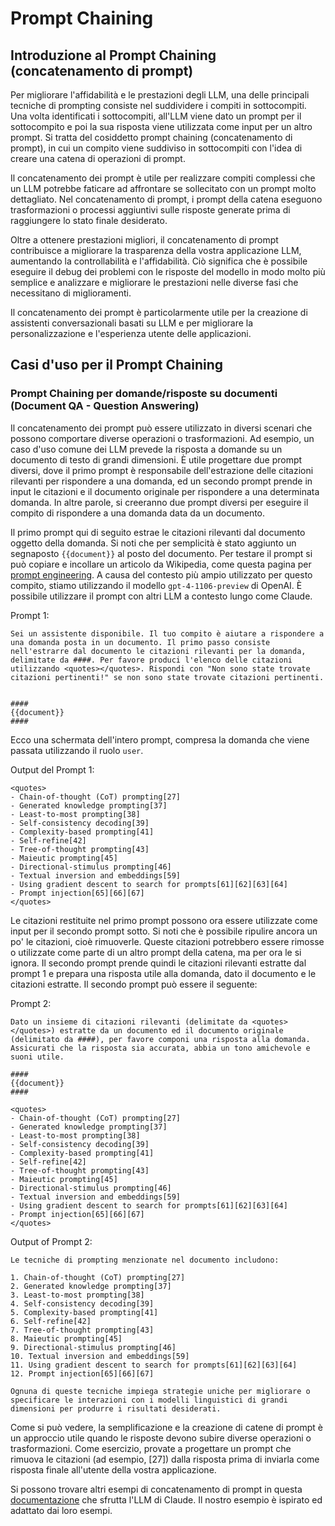 # Prompt Chaining


## Introduzione al Prompt Chaining (concatenamento di prompt)

Per migliorare l'affidabilità e le prestazioni degli LLM, una delle principali tecniche di prompting consiste nel suddividere i compiti in sottocompiti. Una volta identificati i sottocompiti, all'LLM viene dato un prompt per il sottocompito e poi la sua risposta viene utilizzata come input per un altro prompt. Si tratta del cosiddetto prompt chaining (concatenamento di prompt), in cui un compito viene suddiviso in sottocompiti con l'idea di creare una catena di operazioni di prompt.

Il concatenamento dei prompt è utile per realizzare compiti complessi che un LLM potrebbe faticare ad affrontare se sollecitato con un prompt molto dettagliato. Nel concatenamento di prompt, i prompt della catena eseguono trasformazioni o processi aggiuntivi sulle risposte generate prima di raggiungere lo stato finale desiderato. 

Oltre a ottenere prestazioni migliori, il concatenamento di prompt contribuisce a migliorare la trasparenza della vostra applicazione LLM, aumentando la controllabilità e l'affidabilità. Ciò significa che è possibile eseguire il debug dei problemi con le risposte del modello in modo molto più semplice e analizzare e migliorare le prestazioni nelle diverse fasi che necessitano di miglioramenti.

Il concatenamento dei prompt è particolarmente utile per la creazione di assistenti conversazionali basati su LLM e per migliorare la personalizzazione e l'esperienza utente delle applicazioni.

## Casi d'uso per il Prompt Chaining

### Prompt Chaining per domande/risposte su documenti (Document QA - Question Answering)

Il concatenamento dei prompt può essere utilizzato in diversi scenari che possono comportare diverse operazioni o trasformazioni. Ad esempio, un caso d'uso comune dei LLM prevede la risposta a domande su un documento di testo di grandi dimensioni. È utile progettare due prompt diversi, dove il primo prompt è responsabile dell'estrazione delle citazioni rilevanti per rispondere a una domanda, ed un secondo prompt prende in input le citazioni e il documento originale per rispondere a una determinata domanda. In altre parole, si creeranno due prompt diversi per eseguire il compito di rispondere a una domanda data da un documento.

Il primo prompt qui di seguito estrae le citazioni rilevanti dal documento oggetto della domanda. Si noti che per semplicità è stato aggiunto un segnaposto `{{document}}` al posto del documento. Per testare il prompt si può copiare e incollare un articolo da Wikipedia, come questa pagina per [prompt engineering](https://en.wikipedia.org/wiki/Prompt_engineering). A causa del contesto più ampio utilizzato per questo compito, stiamo utilizzando il modello `gpt-4-1106-preview` di OpenAI. È possibile utilizzare il prompt con altri LLM a contesto lungo come Claude. 

Prompt 1: 
```
Sei un assistente disponibile. Il tuo compito è aiutare a rispondere a una domanda posta in un documento. Il primo passo consiste nell'estrarre dal documento le citazioni rilevanti per la domanda, delimitate da ####. Per favore produci l'elenco delle citazioni utilizzando <quotes></quotes>. Rispondi con "Non sono state trovate citazioni pertinenti!" se non sono state trovate citazioni pertinenti.


####
{{document}}
####
```

Ecco una schermata dell'intero prompt, compresa la domanda che viene passata utilizzando il ruolo `user`.

<Screenshot src={PC1} alt="Prompt Chaining Parte 1" />

Output del Prompt 1:
```
<quotes>
- Chain-of-thought (CoT) prompting[27]
- Generated knowledge prompting[37]
- Least-to-most prompting[38]
- Self-consistency decoding[39]
- Complexity-based prompting[41]
- Self-refine[42]
- Tree-of-thought prompting[43]
- Maieutic prompting[45]
- Directional-stimulus prompting[46]
- Textual inversion and embeddings[59]
- Using gradient descent to search for prompts[61][62][63][64]
- Prompt injection[65][66][67]
</quotes>
```

Le citazioni restituite nel primo prompt possono ora essere utilizzate come input per il secondo prompt sotto. Si noti che è possibile ripulire ancora un po' le citazioni, cioè rimuoverle. Queste citazioni potrebbero essere rimosse o utilizzate come parte di un altro prompt della catena, ma per ora le si ignora. Il secondo prompt prende quindi le citazioni rilevanti estratte dal prompt 1 e prepara una risposta utile alla domanda, dato il documento e le citazioni estratte. Il secondo prompt può essere il seguente:

Prompt 2:
```
Dato un insieme di citazioni rilevanti (delimitate da <quotes></quotes>) estratte da un documento ed il documento originale (delimitato da ####), per favore componi una risposta alla domanda. Assicurati che la risposta sia accurata, abbia un tono amichevole e suoni utile.

####
{{document}}
####

<quotes>
- Chain-of-thought (CoT) prompting[27]
- Generated knowledge prompting[37]
- Least-to-most prompting[38]
- Self-consistency decoding[39]
- Complexity-based prompting[41]
- Self-refine[42]
- Tree-of-thought prompting[43]
- Maieutic prompting[45]
- Directional-stimulus prompting[46]
- Textual inversion and embeddings[59]
- Using gradient descent to search for prompts[61][62][63][64]
- Prompt injection[65][66][67]
</quotes>
```

Output of Prompt 2:

```
Le tecniche di prompting menzionate nel documento includono:

1. Chain-of-thought (CoT) prompting[27]
2. Generated knowledge prompting[37]
3. Least-to-most prompting[38]
4. Self-consistency decoding[39]
5. Complexity-based prompting[41]
6. Self-refine[42]
7. Tree-of-thought prompting[43]
8. Maieutic prompting[45]
9. Directional-stimulus prompting[46]
10. Textual inversion and embeddings[59]
11. Using gradient descent to search for prompts[61][62][63][64]
12. Prompt injection[65][66][67]

Ognuna di queste tecniche impiega strategie uniche per migliorare o specificare le interazioni con i modelli linguistici di grandi dimensioni per produrre i risultati desiderati.
```

Come si può vedere, la semplificazione e la creazione di catene di prompt è un approccio utile quando le risposte devono subire diverse operazioni o trasformazioni. Come esercizio, provate a progettare un prompt che rimuova le citazioni (ad esempio, [27]) dalla risposta prima di inviarla come risposta finale all'utente della vostra applicazione.

Si possono trovare altri esempi di concatenamento di prompt in questa [documentazione](https://docs.anthropic.com/claude/docs/prompt-chaining) che sfrutta l'LLM di Claude. Il nostro esempio è ispirato ed adattato dai loro esempi.
